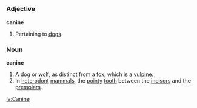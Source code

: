=={{en}}==
===Adjective===
'''canine'''
#Pertaining to [[dog]]s.

===Noun===
'''canine'''
#A [[dog]] or [[wolf]], as distinct from a [[fox]], which is a [[vulpine]].
#In [[heterodont]] [[mammal]]s, the [[pointy]] [[tooth]] between the [[incisor]]s and the [[premolar]]s.

[[la:Canine]]